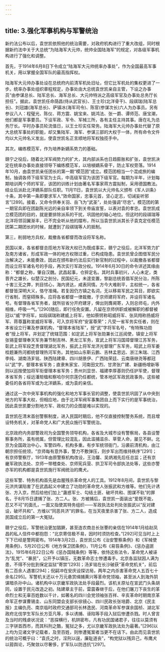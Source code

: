 ```yaml
---
---
---
```

title: 3.强化军事机构与军警统治
---




新约法公布以后，袁世凯依照他的统治需要，对政府机构进行了重大改组，同时根据新约法中关于大总统“为陆海军大元帅，统帅全国陆海军”的规定，对各级军事机构进行了强化和调整。

首先，于1914年6月8日下令成立“陆海军大元帅统率办事处”，作为全国最高军事机关，用以掌握全国军队的最高指挥权。

陆海军大元帅办事处设在总统府内前清军机处旧址，但它比军机处的集权更进了一步。统率办事处组织章程规定，办事处由大总统袁世凯亲自主管，下设之办事员“由参谋总长、陆军总长、海军总长、大元帅特派之高级军官及办事处总务厅长担任”。据此，袁世凯任命荫昌(侍从武官长)、王士珍(北洋骨干)、段祺瑞(陆军总长)、刘冠雄(海军总长)、萨镇冰(海军司令)、陈宧(参谋次长)六人为办事员。另有参议八人：程璧光、陈仪、蒋方震、姚宝来、姚鸿法、张一爵、谭师范、唐宝潮，他们都是军事要员。下设军政、军令、军械三所，各有主任主持其事。唐在礼为总务厅长。平时办事员轮流值日，以王士珍实任常务。陆海军大元帅办事处代替了原大总统军事处的职能，却又集陆军、海军、参谋三部的大权于一体，所有命令文件均以大元帅名义发出，使袁世凯名正言顺地将军权独揽手中。

其次，编练模范军，作为培养新嫡系势力的基础。

赣宁之役后，随着北洋军阀势力的扩大，其内部派系也日趋膨胀和扩张，袁世凯决定在统率办事处直接领导下编练模范军，以培植嫡系骨干，防止军权旁落。1914年10月，由袁世凯亲任团长的第一期“模范团”成立。模范团相当一个混成旅的编制，抽调各师下级军官为士兵，中高级军官为该团下级军官。每期为半年，计划每期培训两个师的军官，该团的训练计划由著名军事家蒋方震拟制，采用德国教法。结业后派赴北洋嫡系部队任职。11月11日，袁世凯以大元帅名义颁布《军人训条》十条，其中第一条即要求军人“效命国家，忠事元首，坚心定志，切诫妄听邪言”[289]。接着，又命令供奉关羽、岳飞为“武圣”，处处强调“尽忠”。模范团的第一期官兵即在团副陈光远的亲自率领下到关帝庙宣誓，以表对袁的孝忠。袁世凯成立模范团的目的，就是要排除派系的干扰，巩固他的轴心地位。但这时的段祺瑞等北洋将领羽翼渐丰，已不完全听从他的摆布，所以当袁世凯派其长子袁克定任模范团第二期团长的时候，就遭到了段祺瑞等人的抵制。

第三，削弱地方兵权，裁撤各省都督而改设将军名称。

民国以来，各省都督总揽地方军政大权已为既成事实，赣宁之役后，北洋军势力扩及南方诸省，形成军政一体的地方权限过重，已构成隐患。袁世凯曾企图借军民分治解决之，未能奏效，因此在颁布新约法后实行新官制的过程中，以裁撤各省都督而设立将军诸名号的手段，再次实行军政分权。1914年6月30日的命令详述其缘由称：“都督之称，肇自汉魏。武昌起事，仓猝定名。其时兵事初兴，人心未定，类晋齐之雄长，似楚汉之剖分。民国纪元，未遑变置，黎副总统首倡军民分治，所陈十害三无之弊，刿目怵心，海内贤达，咸表同情。方今大难削平，主权统一，各省都督皆深明大义，恪守准绳。若复因仍方镇之名词，无以移易军民之耳目，即欲实行省制，而窒碍殊多。应将各省都督一律裁撤，于京师建将军府，并设将军诸名号。有督理各省军务者，就所驻省分开府建牙，俾出则膺阃寄，入则总师屯，内外相维，呼吸一气。”[290]随后，即行任免安置。凡留在京师供职或被解职的都督被冠以“威”字将军，如段祺瑞称建威上将军，他如蔡锷称昭威将军、张凤翙称扬威将军、蒋尊簋称宣威将军等，可入京将军府“安富尊荣”；凡受一省军务实任者，则在本省设立行署及参谋机构，“督理本省陆军”，授“武”字将军名号，“有特殊功勋者”授上将军，并划定了统辖范围：如定武上将军张勋兼长江巡阅使，镇安上将军张锡銮督理奉天军务兼节制吉林、黑龙江军务，宣武上将军冯国璋督理江苏军务，彰武上将军段芝贵督理湖北军务，振武上将军龙济光督理广东军务，昭武上将军姜桂题兼热河都统督理热河军务。其他如山东靳云鹏、吉林孟恩远、浙江朱瑞、江西李纯、湖南汤芗铭、陕西陆建章、四川胡景伊、广西陆荣廷、云南唐继尧等都冠以“武”字，督理本省军务；直隶朱家宝、河南田文烈、甘肃张广建、新疆杨增新等则以巡按使加将军衔督理本省军务；贵州刘显世、福建李厚基则仍任护军使，督理本省军务；绥远潘矩楹和察哈尔何宗莲仍任都统，管本地区军政民政事务。这些被委任的各省将军或为北洋嫡系，或为袁的亲信。

通过这一次中央军事机构的强化和地方军事长官的调整，使袁世凯巩固了从中央到地方的军事大权，但相应地，由于北洋军阀军事集团自上而下实行的是军事统治，因此袁世凯要分割地方军、政权力的企图是难以实现的。

袁世凯在清末首创警察制度，进入民国时期后，他不仅直接控制警务系统，而且增设特务机关，对革命党人和广大民众施行军警统治。

北京政府内务部警政司为全国警务领导机构，各省及大城市设有警察局，各县设警察事务所，虽有统属，但管理比较混乱，因此滥捕滥杀、草菅人命，屡见不鲜。北京为全国政治中心，军警四布，机构多重。有步军统领衙门，沿袭前清机构，由江朝宗担任统领，“京师每有意外事，警力不敷弹压，则步军出而维持秩序”[291]；有京师警察厅，1913年由原警察机构改设，王治馨、吴炳湘先后任总监；还有京畿军政执法处、京师一带稽查处、京师宪兵营、拱卫军司令部执法处等，这些亦警亦军的机构都是袁世凯施行军阀统治的鹰犬。

这些军警、特务机构首先是血腥残杀革命党人的工具。1912年8月间，袁世凯与黎元洪共谋陷害了在武昌起义中建立了功勋的革命党人张振武和方维等。他们先计诱张、方入京，然后给他们加上“蛊惑军士、勾结土匪、破坏共和、图谋不轨”的罪名，于8月15日逮捕了张、方二人。张、方被捕后，袁世凯一面装出“爱既不能，忍又不可”的面孔，一面又指使其特务组织——军政执法处判处张振武以“反对建设，破坏共和”、方维以“同恶共济”的罪名，在当天夜里杀害了张、方二人，造成民国成立后的第一大冤狱。

赣宁之役后，军警统治更加猖獗，甚至连农商总长张謇的亲信在1914年1月给赵凤昌的私人信件中都抱怨：“北京寄信极不易，因时时须防检查。”[292]可见当时上上下下已经是警网密布。1914年3月2日，袁世凯公布《治安警察条例》和《军械使用条例》，5月20日公布《地方保卫团条例》，11月公布《易笞条例》、《惩办盗匪法》，1915年6月22日公布《惩办国贼条例》等等，依恃这些法令，革命党人被诬为“乱党”、“暴民”，公开予以镇压，无数革命志士惨遭毒手。北京各监狱因人满为患，不得不分批到保定监狱“寄禁”[293]；汤芗铭在长沙破获“革命党机关”，前后有二百余人遇害[294]；倪嗣冲在安庆设探访局，两年之内杀害革命党人五百七十余名[295]。军警机关还以十万元悬赏缉捕黄兴等革命党领袖，甚至派人到海外阴谋暗杀孙中山。诸机构中以京畿军政执法处手段最烈。该机关原址在宣武门头条胡同，设置于民元改造之初。陆建章主于前，雷震春继于后，在他们屠刀下丧生的革命烈士和无辜百姓数以千计，如著名的四川会党领袖张百祥、辛亥革命时期南京革命军正参谋曹锡圭、山东同盟会支部长徐镜心、四川民政长张培爵、北京《民主报》主编仇亮、南京临时政府交通部司长林逸民、河南革命军参谋余国桢、湖北军政府北伐学生军队长方亚凡等，多以诱捕、诬陷等手段入狱后惨遭杀戮。时人曾言及当时的残虐状况说：“恶探横行，机阱密布，凡有功民国诸君子，往往以莫须有三字骈首西市，而其科刑之酷，冤狱之多，尤以京畿军政执法处为最著。”[296]以上均为见诸文字记载者，及至百姓，则惨遭冤案者当更不在话下。由此而见袁世凯的统治可概乎曰：“袁氏之时，淫刑以逞，廉耻道丧”，“构党狱以残异己，布鹰犬以箝舆论，巧聚敛以尽奢侈，扩军队以防违抗”[297]。